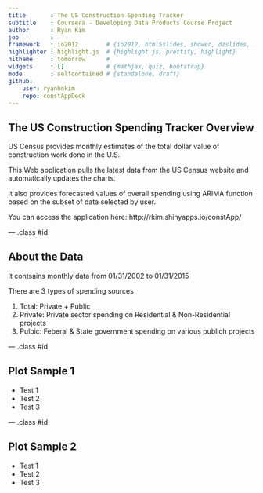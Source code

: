 ```yaml
---
title       : The US Construction Spending Tracker
subtitle    : Coursera - Developing Data Products Course Project
author      : Ryan Kim
job         : 
framework   : io2012        # {io2012, html5slides, shower, dzslides, ...}
highlighter : highlight.js  # {highlight.js, prettify, highlight}
hitheme     : tomorrow      # 
widgets     : []            # {mathjax, quiz, bootstrap}
mode        : selfcontained # {standalone, draft}
github:
    user: ryanhnkim
    repo: constAppDeck
---
```


## The US Construction Spending Tracker Overview

US Census provides monthly estimates of the total dollar value of construction work done in the U.S. 

This Web application pulls the latest data from the US Census website and automatically updates the charts. 

It also provides forecasted values of overall spending using ARIMA function based on the subset of data selected by user. 

You can access the application here: http://rkim.shinyapps.io/constApp/



--- .class #id 

## About the Data

It contsains monthly data from 01/31/2002 to 01/31/2015

There are 3 types of spending sources

1. Total: Private + Public
2. Private: Private sector spending on Residential & Non-Residential projects
3. Pulbic: Feberal & State government spending on various publich projects

--- .class #id 

## Plot Sample 1
* Test 1
* Test 2
* Test 3

--- .class #id 

## Plot Sample 2
* Test 1
* Test 2
* Test 3

